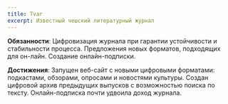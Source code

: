 ```yaml
---
title: Tvar
excerpt: Известный чешский литературный журнал
---
```


**Обязанности**: Цифровизация журнала при гарантии устойчивости и стабильности процесса. Предложения новых форматов, подходящих для он-лайн. Создание онлайн-подписки.

**Достижения**: Запущен веб-сайт с новыми цифровыми форматами: подкастами, обзорами, опросами и новостями культуры. Создан цифровой архив предыдущих выпусков с возможностью поиска по тексту. Онлайн-подписка почти удвоила доход журнала.
